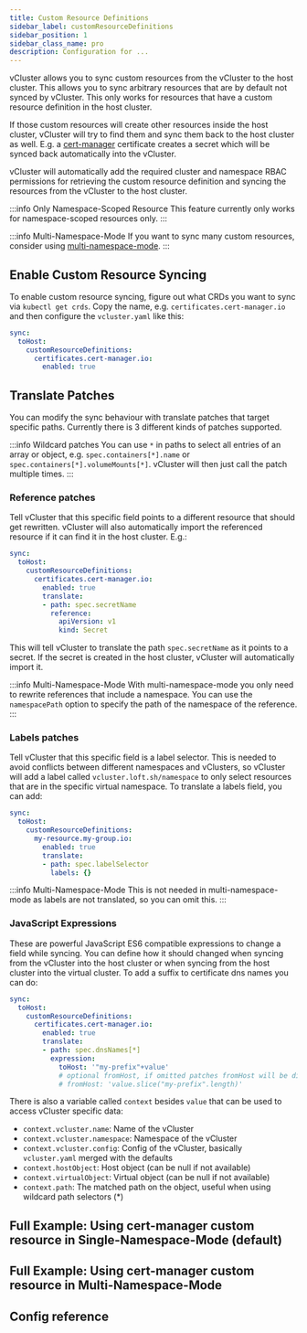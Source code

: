 ```yaml
---
title: Custom Resource Definitions
sidebar_label: customResourceDefinitions
sidebar_position: 1
sidebar_class_name: pro
description: Configuration for ...
---
```



<ProAdmonition/>

vCluster allows you to sync custom resources from the vCluster to the host cluster. This allows you to sync arbitrary resources that are by default not synced by vCluster. This only works for resources that have a custom resource definition in the host cluster.

If those custom resources will create other resources inside the host cluster, vCluster will try to find them and sync them back to the host cluster as well. E.g. a [cert-manager](https://cert-manager.io/) certificate creates a secret which will be synced back automatically into the vCluster.

vCluster will automatically add the required cluster and namespace RBAC permissions for retrieving the custom resource definition and syncing the resources from the vCluster to the host cluster.
<br />

:::info Only Namespace-Scoped Resource
This feature currently only works for namespace-scoped resources only.
:::

:::info Multi-Namespace-Mode
If you want to sync many custom resources, consider using [multi-namespace-mode](../../../experimental/multi-namespace-mode).
:::

## Enable Custom Resource Syncing

To enable custom resource syncing, figure out what CRDs you want to sync via `kubectl get crds`. Copy the name, e.g. `certificates.cert-manager.io` and then configure the `vcluster.yaml` like this:
```yaml
sync:
  toHost:
    customResourceDefinitions:
      certificates.cert-manager.io:
        enabled: true
```

## Translate Patches

You can modify the sync behaviour with translate patches that target specific paths. Currently there is 3 different kinds of patches supported.

:::info Wildcard patches
You can use `*` in paths to select all entries of an array or object, e.g. `spec.containers[*].name` or `spec.containers[*].volumeMounts[*]`. vCluster will then just call the patch multiple times.
:::

### Reference patches

Tell vCluster that this specific field points to a different resource that should get rewritten. vCluster will also automatically import the referenced resource if it can find it in the host cluster. E.g.:
```yaml
sync:
  toHost:
    customResourceDefinitions:
      certificates.cert-manager.io:
        enabled: true
        translate:
        - path: spec.secretName
          reference:
            apiVersion: v1
            kind: Secret
```

This will tell vCluster to translate the path `spec.secretName` as it points to a secret. If the secret is created in the host cluster, vCluster will automatically import it.

:::info Multi-Namespace-Mode
With multi-namespace-mode you only need to rewrite references that include a namespace. You can use the `namespacePath` option to specify the path of the namespace of the reference.
:::

### Labels patches

Tell vCluster that this specific field is a label selector. This is needed to avoid conflicts between different namespaces and vClusters, so vCluster will add a label called `vcluster.loft.sh/namespace` to only select resources that are in the specific virtual namespace. To translate a labels field, you can add:
```yaml
sync:
  toHost:
    customResourceDefinitions:
      my-resource.my-group.io:
        enabled: true
        translate:
        - path: spec.labelSelector
          labels: {}
```

:::info Multi-Namespace-Mode
This is not needed in multi-namespace-mode as labels are not translated, so you can omit this.
:::

### JavaScript Expressions

These are powerful JavaScript ES6 compatible expressions to change a field while syncing. You can define how it should changed when syncing from the vCluster into the host cluster or when syncing from the host cluster into the virtual cluster. To add a suffix to certificate dns names you can do:
```yaml
sync:
  toHost:
    customResourceDefinitions:
      certificates.cert-manager.io:
        enabled: true
        translate:
        - path: spec.dnsNames[*]
          expression:
            toHost: '"my-prefix"+value'
            # optional fromHost, if omitted patches fromHost will be discarded
            # fromHost: 'value.slice("my-prefix".length)'
```

There is also a variable called `context` besides `value` that can be used to access vCluster specific data:
* `context.vcluster.name`: Name of the vCluster
* `context.vcluster.namespace`: Namespace of the vCluster
* `context.vcluster.config`: Config of the vCluster, basically `vcluster.yaml` merged with the defaults
* `context.hostObject`: Host object (can be null if not available)
* `context.virtualObject`: Virtual object (can be null if not available)
* `context.path`: The matched path on the object, useful when using wildcard path selectors (*)

## Full Example: Using cert-manager custom resource in Single-Namespace-Mode (default)

<CertManagerExample singleNamespace />

## Full Example: Using cert-manager custom resource in Multi-Namespace-Mode

<CertManagerExample />

## Config reference

<CustomResourceDefinitions/>
